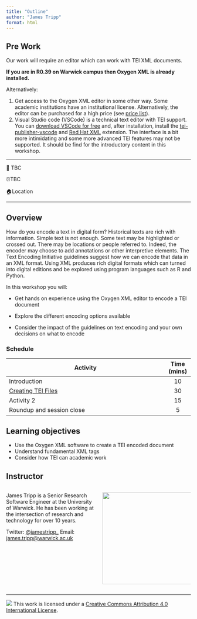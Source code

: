 ```yaml
---
title: "Outline"
author: "James Tripp"
format: html
---
```


<!-- This template is base on https://github.com/rstudio-conf-2022/get-started-quarto -->

::: callout-tip
## Pre Work

Our work will require an editor which can work with TEI XML documents.

**If you are in R0.39 on Warwick campus then Oxygen XML is already installed.**

Alternatively:

1.  Get access to the Oxygen XML editor in some other way. Some academic institutions have an institutional license. Alternatively, the editor can be purchased for a high price (see [price list](https://www.oxygenxml.com/buy-academic.html)).
2.  Visual Studio code (VSCode) is a technical text editor with TEI support. You can [download VSCode for free](https://code.visualstudio.com/Download) and, after installation, install the [tei-publisher-vscode](https://marketplace.visualstudio.com/items?itemName=e-editiones.tei-publisher-vscode) and [Red Hat XML](https://marketplace.visualstudio.com/items?itemName=redhat.vscode-xml) extension. The interface is a bit more intimidating and some more advanced TEI features may not be supported. It should be find for the introductory content in this workshop.
:::

------------------------------------------------------------------------

<!-- Emojis are available via RStudio -->

<!-- See https://quarto.org/docs/visual-editor/content.html -->

📅 TBC

⏰TBC

🏠Location

------------------------------------------------------------------------

## Overview

How do you encode a text in digital form? Historical texts are rich with information. Simple text is not enough. Some text may be highlighted or crossed out. There may be locations or people referred to. Indeed, the encoder may choose to add annotations or other interpretive elements. The Text Encoding Initiative guidelines suggest how we can encode that data in an XML format. Using XML produces rich digital formats which can turned into digital editions and be explored using program languages such as R and Python.

In this workshop you will:

-   Get hands on experience using the Oxygen XML editor to encode a TEI document

-   Explore the different encoding options available

-   Consider the impact of the guidelines on text encoding and your own decisions on what to encode

### Schedule

<!-- Generate via https://www.tablesgenerator.com/markdown_tables -->

| Activity                                                                     | Time (mins) |
|------------------------------------------------------------------------------|:-----------:|
| Introduction                                                                 |     10      |
| [Creating TEI Files](materials/activity/01-activity1/creating_tei_files.qmd) |     30      |
| Activity 2                                                                   |     15      |
| Roundup and session close                                                    |      5      |

## Learning objectives

-   Use the Oxygen XML software to create a TEI encoded document
-   Understand fundamental XML tags
-   Consider how TEI can academic work

## Instructor

::: columns
::: {.column width="50%"}
James Tripp is a Senior Research Software Engineer at the University of Warwick. He has been working at the intersection of research and technology for over 10 years.

Twitter: [\@jamestripp\_](https://twitter.com/jamestripp_) Email: [james.tripp\@warwick.ac.uk](mailto:james.tripp@warwick.ac.uk)
:::

::: {.column width="50%"}
![](materials/images/james.jfif){fig-alt="James Tripp" fig-align="center" width="250"}
:::
:::

------------------------------------------------------------------------

<!-- Do make sure this is the right license -->

![](https://i.creativecommons.org/l/by/4.0/88x31.png) This work is licensed under a [Creative Commons Attribution 4.0 International License](https://creativecommons.org/licenses/by/4.0/).
